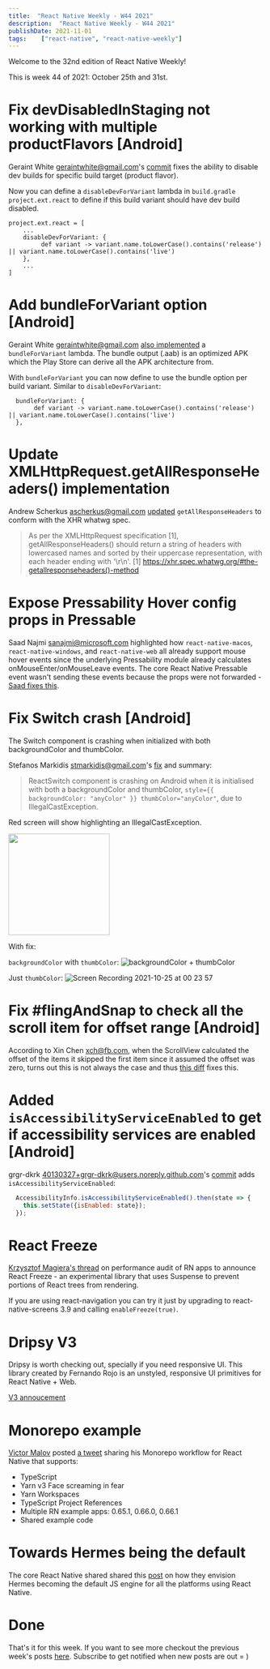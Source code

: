 ```yaml
---
title:  "React Native Weekly - W44 2021"
description:  "React Native Weekly - W44 2021"
publishDate: 2021-11-01
tags:    ["react-native", "react-native-weekly"]
---
```


Welcome to the 32nd edition of React Native Weekly! 


This is week 44 of 2021: October 25th and 31st.


# Fix devDisabledInStaging not working with multiple productFlavors [Android]

Geraint White geraintwhite@gmail.com's [commit](https://github.com/facebook/react-native/commit/055ea9c7b7d) fixes the ability to disable dev builds for specific build target (product flavor).  


Now you can define a `disableDevForVariant` lambda in `build.gradle` `project.ext.react` to define if this build variant should have dev build disabled.

```
project.ext.react = [
    ...
    disableDevForVariant: {
         def variant -> variant.name.toLowerCase().contains('release') || variant.name.toLowerCase().contains('live')
    },
    ...
]
```

# Add bundleForVariant option [Android]

Geraint White geraintwhite@gmail.com [also implemented](https://github.com/facebook/react-native/commit/d2c10da5d56) a `bundleForVariant` lambda. The bundle output (.aab) is an optimized APK which the Play Store can derive all the APK architecture from.

With `bundleForVariant` you can now define to use the bundle option per build variant. Similar to `disableDevForVariant`:

```
  bundleForVariant: {
       def variant -> variant.name.toLowerCase().contains('release') || variant.name.toLowerCase().contains('live')
  },
```

# Update XMLHttpRequest.getAllResponseHeaders() implementation


Andrew Scherkus ascherkus@gmail.com [updated](https://github.com/facebook/react-native/commit/b2415c48669) `getAllResponseHeaders` to conform with the XHR whatwg spec.

> As per the XMLHttpRequest specification [1], getAllResponseHeaders() should return a string of headers with lowercased names and sorted by their uppercase representation, with each header ending with '\r\n'. [1] https://xhr.spec.whatwg.org/#the-getallresponseheaders()-method




# Expose Pressability Hover config props in Pressable

Saad Najmi sanajmi@microsoft.com highlighted how `react-native-macos`, `react-native-windows`, and `react-native-web` all already support mouse hover events since the underlying Pressability module already calculates onMouseEnter/onMouseLeave events. The core React Native Pressable event wasn't sending these events because the props were not forwarded - [Saad fixes this](https://github.com/facebook/react-native/commit/1b30dd074b5).


# Fix Switch crash [Android]

The Switch component is crashing when initialized with both backgroundColor and thumbColor.

Stefanos Markidis stmarkidis@gmail.com's [fix](https://github.com/facebook/react-native/commit/456cf3db14c) and summary:

> ReactSwitch component is crashing on Android when it is initialised with both a backgroundColor and thumbColor, `style={{ backgroundColor: "anyColor" }} thumbColor="anyColor"`, due to IllegalCastException.


Red screen will show highlighting an IllegalCastException.

<img src="https://user-images.githubusercontent.com/4354327/138616661-3ba1370c-6a2b-48c2-ba70-b99415a4256f.png" width="200"/>

With fix:

`backgroundColor` with `thumbColor`:
![backgroundColor + thumbColor](https://user-images.githubusercontent.com/4354327/138615603-141660d2-a5cd-49d7-aa5e-9c93ebc6d680.gif)

Just `thumbColor`:
![Screen Recording 2021-10-25 at 00 23 57](https://user-images.githubusercontent.com/4354327/138615658-baa380dd-2cbb-4d0f-a25e-a003ef67c977.gif)


# Fix #flingAndSnap to check all the scroll item for offset range [Android]

According to Xin Chen xch@fb.com, when the ScrollView calculated the offset of the items it skipped the first item since it assumed the offset was zero, turns out this is not always the case and thus [this diff](https://github.com/facebook/react-native/commit/61e1b6f86cf) fixes this.




# Added `isAccessibilityServiceEnabled` to get if accessibility services are enabled [Android]

grgr-dkrk 40130327+grgr-dkrk@users.noreply.github.com's [commit](https://github.com/facebook/react-native/commit/c8b83d4e0b3) adds `isAccessibilityServiceEnabled`:

```javascript
  AccessibilityInfo.isAccessibilityServiceEnabled().then(state => {
    this.setState({isEnabled: state});
  });
```


# React Freeze

[Krzysztof Magiera's thread](https://twitter.com/kzzzf/status/1454087372895883266) on performance audit of RN apps to announce React Freeze - an experimental library that uses Suspense to prevent portions of React trees from rendering.

If you are using react-navigation you can try it just by upgrading to react-native-screens 3.9 and calling `enableFreeze(true)`.


# Dripsy V3

Dripsy is worth checking out, specially if you need responsive UI. This library created by Fernando Rojo is an unstyled, responsive UI primitives for React Native + Web. 

[V3 annoucement](https://twitter.com/FernandoTheRojo/status/1453086934495121408)



# Monorepo example

[Victor Malov](https://twitter.com/vicmalov) posted [a tweet](https://twitter.com/vicmalov/status/1453786588564148226) sharing his Monorepo workflow for React Native that supports:

 - TypeScript
 - Yarn v3 Face screaming in fear
 - Yarn Workspaces
 - TypeScript Project References
 - Multiple RN example apps: 0.65.1, 0.66.0, 0.66.1
 - Shared example code


# Towards Hermes being the default

The core React Native shared shared this [post](https://reactnative.dev/blog/2021/10/26/toward-hermes-being-the-default) on how they envision Hermes becoming the default JS engine for all the platforms using React Native.


# Done

That's it for this week. If you want to see more checkout the previous week's posts [here](/tags/react-native). Subscribe to get notified when new posts are out = )
